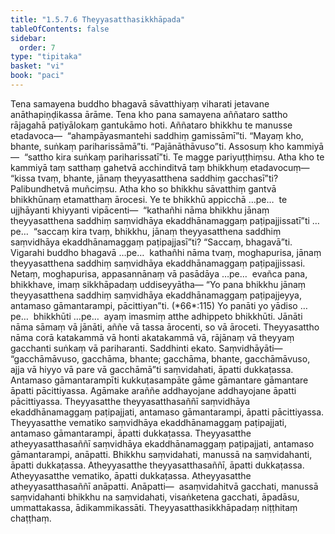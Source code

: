 ```yaml
---
title: "1.5.7.6 Theyyasatthasikkhāpada"
tableOfContents: false
sidebar:
  order: 7
type: "tipitaka"
basket: "vi"
book: "paci"
---
```



<DynamicBreadcrumb />

<Division number="407" book="paci" bookNo="2" page="171">

<Paragraph number="1223" book="paci">
Tena samayena buddho bhagavā sāvatthiyaṃ viharati jetavane anāthapiṇḍikassa ārāme. Tena kho pana samayena aññataro sattho rājagahā paṭiyālokaṃ gantukāmo hoti. Aññataro bhikkhu te manusse etadavoca—  “ahampāyasmantehi saddhiṃ gamissāmī”ti. “Mayaṃ kho, bhante, suṅkaṃ pariharissāmā”ti. “Pajānāthāvuso”ti. Assosuṃ kho kammiyā—  “sattho kira suṅkaṃ pariharissatī”ti. Te magge pariyuṭṭhiṃsu. Atha kho te kammiyā taṃ satthaṃ gahetvā acchinditvā taṃ bhikkhuṃ etadavocuṃ—  “kissa tvaṃ, bhante, jānaṃ theyyasatthena saddhiṃ gacchasī”ti? Palibundhetvā muñciṃsu.
</Paragraph>

<Paragraph number="1224" book="paci">
Atha kho so bhikkhu sāvatthiṃ gantvā bhikkhūnaṃ etamatthaṃ ārocesi. Ye te bhikkhū appicchā …pe…  te ujjhāyanti khiyyanti vipācenti—  “kathañhi nāma bhikkhu jānaṃ theyyasatthena saddhiṃ saṃvidhāya ekaddhānamaggaṃ paṭipajjissatī”ti …pe…  “saccaṃ kira tvaṃ, bhikkhu, jānaṃ theyyasatthena saddhiṃ saṃvidhāya ekaddhānamaggaṃ paṭipajjasī”ti? “Saccaṃ, bhagavā”ti. Vigarahi buddho bhagavā …pe…  kathañhi nāma tvaṃ, moghapurisa, jānaṃ theyyasatthena saddhiṃ saṃvidhāya ekaddhānamaggaṃ paṭipajjissasi. Netaṃ, moghapurisa, appasannānaṃ vā pasādāya …pe…  evañca pana, bhikkhave, imaṃ sikkhāpadaṃ uddiseyyātha—
</Paragraph>

</Division>
<Division number="408" book="paci" bookNo="2" page="172">

<Paragraph number="1225" book="paci">
<Emphasis>“Yo pana bhikkhu jānaṃ theyyasatthena</Emphasis> <Emphasis>saddhiṃ saṃvidhāya ekaddhānamaggaṃ paṭipajjeyya, antamaso gāmantarampi, pācittiyan”</Emphasis>ti. (*66*:<Emphasis>115</Emphasis>)
</Paragraph>

</Division>
<Division number="409" book="paci" bookNo="2" page="172">

<Paragraph number="1226" book="paci">
<Emphasis>Yo panā</Emphasis>ti yo yādiso …pe…  <Emphasis>bhikkhū</Emphasis>ti …pe…  ayaṃ imasmiṃ atthe adhippeto bhikkhūti.
</Paragraph>

<Paragraph number="1227" book="paci">
<Emphasis>Jānāti</Emphasis> nāma sāmaṃ vā jānāti, aññe vā tassa ārocenti, so vā āroceti.
</Paragraph>

<Paragraph number="1228" book="paci">
<Emphasis>Theyyasattho</Emphasis> nāma corā katakammā vā honti akatakammā vā, rājānaṃ vā theyyaṃ gacchanti suṅkaṃ vā pariharanti.
</Paragraph>

<Paragraph number="1229" book="paci">
<Emphasis>Saddhin</Emphasis>ti ekato.
</Paragraph>

<Paragraph number="1230" book="paci">
<Emphasis>Saṃvidhāyā</Emphasis>ti—  “gacchāmāvuso, gacchāma, bhante; gacchāma, bhante, gacchāmāvuso, ajja vā hiyyo vā pare vā gacchāmā”ti saṃvidahati, āpatti dukkaṭassa.
</Paragraph>

<Paragraph number="1231" book="paci">
<Emphasis>Antamaso gāmantarampī</Emphasis>ti kukkuṭasampāte gāme gāmantare gāmantare āpatti pācittiyassa. Agāmake araññe addhayojane addhayojane āpatti pācittiyassa.
</Paragraph>

</Division>
<Division number="410" book="paci" bookNo="2" page="172">

<Paragraph number="1232" book="paci">
Theyyasatthe theyyasatthasaññī saṃvidhāya ekaddhānamaggaṃ paṭipajjati, antamaso gāmantarampi, āpatti pācittiyassa. Theyyasatthe vematiko saṃvidhāya ekaddhānamaggaṃ paṭipajjati, antamaso gāmantarampi, āpatti dukkaṭassa. Theyyasatthe atheyyasatthasaññī saṃvidhāya ekaddhānamaggaṃ paṭipajjati, antamaso gāmantarampi, anāpatti. Bhikkhu saṃvidahati, manussā na saṃvidahanti, āpatti dukkaṭassa. Atheyyasatthe theyyasatthasaññī, āpatti dukkaṭassa. Atheyyasatthe vematiko, āpatti dukkaṭassa. Atheyyasatthe atheyyasatthasaññī anāpatti.
</Paragraph>

</Division>
<Division number="411" book="paci" bookNo="2" page="173">

<Paragraph number="1233" book="paci">
Anāpatti—  asaṃvidahitvā gacchati, manussā saṃvidahanti bhikkhu na saṃvidahati, visaṅketena gacchati, āpadāsu, ummattakassa, ādikammikassāti.

</Paragraph>
</Division>

<Paragraph number="1234" type="center" book="paci">
Theyyasatthasikkhāpadaṃ niṭṭhitaṃ chaṭṭhaṃ.
</Paragraph>